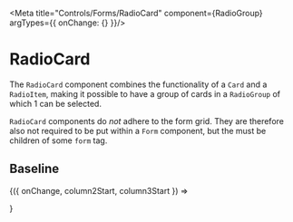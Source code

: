 
<Meta title="Controls/Forms/RadioCard" component={RadioGroup} argTypes={{ onChange: {} }}/>

# RadioCard

The `RadioCard` component combines the functionality of a `Card` and a `RadioItem`, making it possible
to have a group of cards in a `RadioGroup` of which 1 can be selected.

`RadioCard` components do *not* adhere to the form grid. They are therefore also not required to be put
within a `Form` component, but the must be children of some `form` tag.

## Baseline

<Canvas>
	<Story name="Baseline" args={{
		column2Start: 3,
		column3Start: 6,
	}}>
		{({ onChange, column2Start, column3Start }) => <form>
			<RadioGroup name="bodyparts">
				<div style={{ display: 'flex', gap: '8px' }}>
					<RadioCard value="ears" label="Perky ears" onChange={onChange}/>
					<RadioCard value="paws" label="Beany paws" onChange={onChange}/>
					<RadioCard value="tails" label="Floofy tails" onChange={onChange}/>
				</div>
			</RadioGroup>
		</form>}
	</Story>
</Canvas>

<ArgsTable story="Baseline"/>
